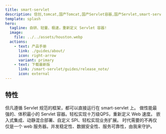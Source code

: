 ```yaml
---
title: smart-servlet
description: 信创,tomcat,国产Tomcat,国产Servlet容器,国产Servlet,smart-servlet,smartservlet,undertow,jetty,自研,自研Tomcat
template: splash
hero:
  tagline: 自研、轻量、极速，重新定义 Servlet 容器!
  image:
    file: ../../assets/houston.webp
  actions:
    - text: 产品手册
      link: ./guides/about/
      icon: right-arrow
      variant: primary
    - text: 下载最新版
      link: /smart-servlet/guides/release_note/
      icon: external
---
```




## 特性

<CardGrid stagger>
	<Card title="全生态适配" icon="seti:favicon">
       但凡遵循 Servlet 规范的框架，都可以直接运行在 smart-servlet 上。
	</Card>
	<Card title="技术至上" icon="rocket">
		做性能最强的、体积最小的 Servlet 容器。轻松实现十万级QPS，重新定义 Web 速度。
	</Card>
	<Card title="灵活扩展" icon="puzzle">
		嵌入式集成、动静混合部署、自定义 SPI、轻松实现业务扩展。
	</Card>
	<Card title="安全可靠" icon="seti:lock">
		时代需要的不再仅仅是一个 web 服务器。并发稳定性、数据安全性、服务可靠性，由我来守护。
	</Card>
</CardGrid>
